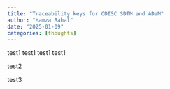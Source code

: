 ```yaml
---
title: "Traceability keys for CDISC SDTM and ADaM"
author: "Hamza Rahal"
date: "2025-01-09"
categories: [thoughts]
---
```


test1 test1 test1 test1

test2

test3
